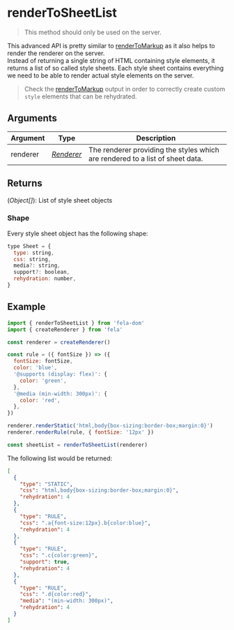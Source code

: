 # renderToSheetList

> This method should only be used on the server.

This advanced API is pretty similar to [renderToMarkup](api/fela-dom/renderToMarkup) as it also helps to render the renderer on the server.<br />
Instead of returning a single string of HTML containing style elements, it returns a list of so called style sheets.
Each style sheet contains everything we need to be able to render actual style elements on the server.

> Check the [renderToMarkup](api/fela-dom/renderToMarkup) output in order to correctly create custom `style` elements that can be rehydrated.

## Arguments

| Argument | Type                            | Description                                                                   |
| -------- | ------------------------------- | ----------------------------------------------------------------------------- |
| renderer | [_Renderer_](api/fela/renderer) | The renderer providing the styles which are rendered to a list of sheet data. |

## Returns

(_Object[]_): List of style sheet objects

### Shape

Every style sheet object has the following shape:

```javascript
type Sheet = {
  type: string,
  css: string,
  media?: string,
  support?: boolean,
  rehydration: number,
}
```

## Example

```javascript
import { renderToSheetList } from 'fela-dom'
import { createRenderer } from 'fela'

const renderer = createRenderer()

const rule = ({ fontSize }) => ({
  fontSize: fontSize,
  color: 'blue',
  '@supports (display: flex)': {
    color: 'green',
  },
  '@media (min-width: 300px)': {
    color: 'red',
  },
})

renderer.renderStatic('html,body{box-sizing:border-box;margin:0}')
renderer.renderRule(rule, { fontSize: '12px' })

const sheetList = renderToSheetList(renderer)
```

The following list would be returned:

```json
[
  {
    "type": "STATIC",
    "css": "html,body{box-sizing:border-box;margin:0}",
    "rehydration": 4
  },
  {
    "type": "RULE",
    "css": ".a{font-size:12px}.b{color:blue}",
    "rehydration": 4
  },
  {
    "type": "RULE",
    "css": ".c{color:green}",
    "support": true,
    "rehydration": 4
  },
  {
    "type": "RULE",
    "css": ".d{color:red}",
    "media": "(min-width: 300px)",
    "rehydration": 4
  }
]
```
